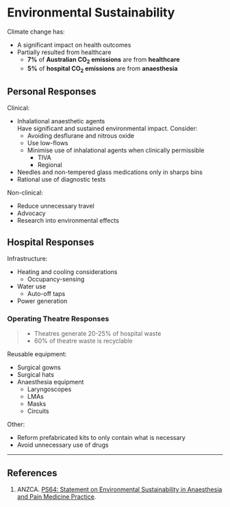 # Environmental Sustainability


Climate change has:

* A significant impact on health outcomes
* Partially resulted from healthcare  
	* **7%** of **Australian CO<sub>2</sub> emissions** are from **healthcare**
	* **5%** of **hospital CO<sub>2</sub> emissions** are from **anaesthesia**



## Personal Responses

Clinical:

* Inhalational anaesthetic agents  
Have significant and sustained environmental impact. Consider:
	* Avoiding desflurane and nitrous oxide
	* Use low-flows
	* Minimise use of inhalational agents when clinically permissible
		* TIVA
		* Regional
* Needles and non-tempered glass medications only in sharps bins
* Rational use of diagnostic tests


Non-clinical:

* Reduce unnecessary travel
* Advocacy
* Research into environmental effects


## Hospital Responses

Infrastructure:

* Heating and cooling considerations
	* Occupancy-sensing
* Water use
	* Auto-off taps	
* Power generation


### Operating Theatre Responses

> * Theatres generate 20-25% of hospital waste
> * 60% of theatre waste is recyclable

Reusable equipment:

* Surgical gowns
* Surgical hats
* Anaesthesia equipment
	* Laryngoscopes
	* LMAs
	* Masks
	* Circuits

Other:

* Reform prefabricated kits to only contain what is necessary
* Avoid unnecessary use of drugs



---

## References

1. ANZCA. [PS64: Statement on Environmental Sustainability in Anaesthesia and Pain Medicine Practice](http://www.anzca.edu.au/documents/ps64-statement-on-environmental-sustainability-in.pdf).